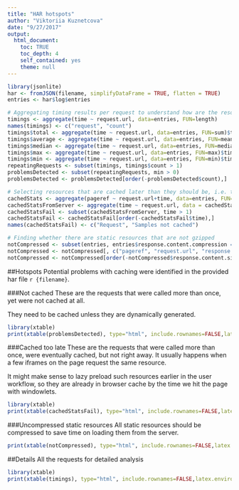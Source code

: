 ```yaml
---
title: "HAR hotspots"
author: "Viktoriia Kuznetcova"
date: "9/27/2017"
output:
  html_document:
    toc: TRUE
    toc_depth: 4
    self_contained: yes
    theme: null
---
```

```r
library(jsonlite)
har <- fromJSON(filename, simplifyDataFrame = TRUE, flatten = TRUE)
entries <- har$log$entries

# Aggregating timing results per request to understand how are the resources cached
timings <- aggregate(time ~ request.url, data=entries, FUN=length)
names(timings) <- c("request", "count")
timings$total <- aggregate(time ~ request.url, data=entries, FUN=sum)$time
timings$average <- aggregate(time ~ request.url, data=entries, FUN=mean)$time
timings$median <- aggregate(time ~ request.url, data=entries, FUN=median)$time
timings$max <- aggregate(time ~ request.url, data=entries, FUN=max)$time
timings$min <- aggregate(time ~ request.url, data=entries, FUN=min)$time
repeatingRequests <- subset(timings, timings$count > 1)
problemsDetected <- subset(repeatingRequests, min > 0)
problemsDetected <- problemsDetected[order(-problemsDetected$count),]

# Selecting resources that are cached later than they should be, i.e. they are loaded from the server multiple times
cachedStats <- aggregate(pageref ~ request.url+time, data=entries, FUN=length)
cachedStatsFromServer <- aggregate(time ~ request.url, data = cachedStats[cachedStats$time > 0,], FUN=length)
cachedStatsFail <- subset(cachedStatsFromServer, time > 1)
cachedStatsFail <- cachedStatsFail[order(-cachedStatsFail$time),]
names(cachedStatsFail) <- c("Request", "Samples not cached")

# Finding whether there are static resources that are not gzipped
notCompressed <- subset(entries, entries$response.content.compression == 0 & entries$response.content.mimeType %in% c("text/javascript", "text/css", "image/png", "image/gif"))
notCompressed <- notCompressed[, c("pageref", "request.url", "response.bodySize", "response._transferSize", "response.content.size")]
notCompressed <- notCompressed[order(-notCompressed$response.content.size),]
```

##Hotspots
Potential problems with caching were identified in the provided har file `r {filename}`.

###Not cached
These are the requests that were called more than once, yet were not cached at all.

They need to be cached unless they are dynamically generated.
```r
library(xtable)
print(xtable(problemsDetected), type="html", include.rownames=FALSE,latex.environments = "left")
```

###Cached too late
These are the requests that were called more than once, were eventually cached, but not right away. It usually happens when a few iframes on the page request the same resource.

It might make sense to lazy preload such resources earlier in the user workflow, so they are already in browser cache by the time we hit the page with windowlets.
```r
library(xtable)
print(xtable(cachedStatsFail), type="html", include.rownames=FALSE,latex.environments = "left")
```

###Uncompressed static resources
All static resources should be compressed to save time on loading them from the server.
```r
print(xtable(notCompressed), type="html", include.rownames=FALSE,latex.environments = "left")
```

##Details
All the requests for detailed analysis
```r
library(xtable)
print(xtable(timings), type="html", include.rownames=FALSE,latex.environments = "left")
```